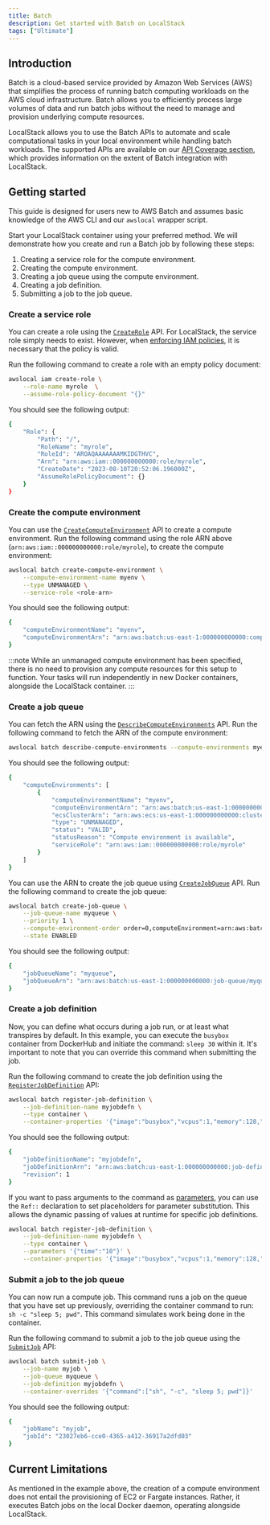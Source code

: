 ```yaml
---
title: Batch
description: Get started with Batch on LocalStack
tags: ["Ultimate"]
---
```


## Introduction

Batch is a cloud-based service provided by Amazon Web Services (AWS) that simplifies the process of running batch computing workloads on the AWS cloud infrastructure.
Batch allows you to efficiently process large volumes of data and run batch jobs without the need to manage and provision underlying compute resources.

LocalStack allows you to use the Batch APIs to automate and scale computational tasks in your local environment while handling batch workloads.
The supported APIs are available on our [API Coverage section](#api-coverage), which provides information on the extent of Batch integration with LocalStack.

## Getting started

This guide is designed for users new to AWS Batch and assumes basic knowledge of the AWS CLI and our `awslocal` wrapper script.

Start your LocalStack container using your preferred method.
We will demonstrate how you create and run a Batch job by following these steps:

1. Creating a service role for the compute environment.
2. Creating the compute environment.
3. Creating a job queue using the compute environment.
4. Creating a job definition.
5. Submitting a job to the job queue.

### Create a service role

You can create a role using the [`CreateRole`](https://docs.aws.amazon.com/cli/latest/reference/iam/create-role.html) API.
For LocalStack, the service role simply needs to exist.
However, when [enforcing IAM policies](/aws/services/iam/#enforcing-iam-policies), it is necessary that the policy is valid.

Run the following command to create a role with an empty policy document:

```bash
awslocal iam create-role \
    --role-name myrole  \
    --assume-role-policy-document "{}"
```

You should see the following output:

```bash
{
    "Role": {
        "Path": "/",
        "RoleName": "myrole",
        "RoleId": "AROAQAAAAAAAMKIDGTHVC",
        "Arn": "arn:aws:iam::000000000000:role/myrole",
        "CreateDate": "2023-08-10T20:52:06.196000Z",
        "AssumeRolePolicyDocument": {}
    }
}
```

### Create the compute environment

You can use the [`CreateComputeEnvironment`](https://docs.aws.amazon.com/cli/latest/reference/batch/create-compute-environment.html) API to create a compute environment.
Run the following command using the role ARN above (`arn:aws:iam::000000000000:role/myrole`), to create the compute environment:

```bash
awslocal batch create-compute-environment \
    --compute-environment-name myenv \
    --type UNMANAGED \
    --service-role <role-arn>
```

You should see the following output:

```bash
{
    "computeEnvironmentName": "myenv",
    "computeEnvironmentArn": "arn:aws:batch:us-east-1:000000000000:compute-environment/myenv"
}
```

:::note
While an unmanaged compute environment has been specified, there is no need to provision any compute resources for this setup to function.
Your tasks will run independently in new Docker containers, alongside the LocalStack container.
:::

### Create a job queue

You can fetch the ARN using the [`DescribeComputeEnvironments`](https://docs.aws.amazon.com/cli/latest/reference/batch/describe-compute-environments.html) API.
Run the following command to fetch the ARN of the compute environment:

```bash
awslocal batch describe-compute-environments --compute-environments myenv
```

You should see the following output:

```bash
{
    "computeEnvironments": [
        {
            "computeEnvironmentName": "myenv",
            "computeEnvironmentArn": "arn:aws:batch:us-east-1:000000000000:compute-environment/myenv",
            "ecsClusterArn": "arn:aws:ecs:us-east-1:000000000000:cluster/OnDemand_Batch_f2faa82c-8c31-466d-ab22-579925d810ac",
            "type": "UNMANAGED",
            "status": "VALID",
            "statusReason": "Compute environment is available",
            "serviceRole": "arn:aws:iam::000000000000:role/myrole"
        }
    ]
}
```

You can use the ARN to create the job queue using [`CreateJobQueue`](https://docs.aws.amazon.com/cli/latest/reference/batch/create-job-queue.html) API.
Run the following command to create the job queue:

```bash
awslocal batch create-job-queue \
    --job-queue-name myqueue \
    --priority 1 \
    --compute-environment-order order=0,computeEnvironment=arn:aws:batch:us-east-1:000000000000:compute-environment/myenv \
    --state ENABLED
```

You should see the following output:

```bash
{
    "jobQueueName": "myqueue",
    "jobQueueArn": "arn:aws:batch:us-east-1:000000000000:job-queue/myqueue"
}
```

### Create a job definition

Now, you can define what occurs during a job run, or at least what transpires by default.
In this example, you can execute the `busybox` container from DockerHub and initiate the command: `sleep 30` within it.
It's important to note that you can override this command when submitting the job.

Run the following command to create the job definition using the [`RegisterJobDefinition`](https://docs.aws.amazon.com/cli/latest/reference/batch/register-job-definition.html) API:

```bash
awslocal batch register-job-definition \
    --job-definition-name myjobdefn \
    --type container \
    --container-properties '{"image":"busybox","vcpus":1,"memory":128,"command":["sleep","30"]}'
```

You should see the following output:

```bash
{
    "jobDefinitionName": "myjobdefn",
    "jobDefinitionArn": "arn:aws:batch:us-east-1:000000000000:job-definition/myjobdefn:1",
    "revision": 1
}
```

If you want to pass arguments to the command as [parameters](https://docs.aws.amazon.com/batch/latest/userguide/job_definition_parameters.html#parameters), you can use the `Ref::` declaration to set placeholders for parameter substitution.
This allows the dynamic passing of values at runtime for specific job definitions.

```bash
awslocal batch register-job-definition \
    --job-definition-name myjobdefn \
    --type container \
    --parameters '{"time":"10"}' \
    --container-properties '{"image":"busybox","vcpus":1,"memory":128,"command":["sleep","Ref::time"]}'
```

### Submit a job to the job queue

You can now run a compute job.
This command runs a job on the queue that you have set up previously, overriding the container command to run: `sh -c "sleep 5; pwd"`.
This command simulates work being done in the container.

Run the following command to submit a job to the job queue using the [`SubmitJob`](https://docs.aws.amazon.com/cli/latest/reference/batch/submit-job.html) API:

```bash
awslocal batch submit-job \
    --job-name myjob \
    --job-queue myqueue \
    --job-definition myjobdefn \
    --container-overrides '{"command":["sh", "-c", "sleep 5; pwd"]}'
```

You should see the following output:

```bash
{
    "jobName": "myjob",
    "jobId": "23027eb6-cce0-4365-a412-36917a2dfd03"
}
```

## Current Limitations

As mentioned in the example above, the creation of a compute environment does not entail the provisioning of EC2 or Fargate instances.
Rather, it executes Batch jobs on the local Docker daemon, operating alongside LocalStack.
